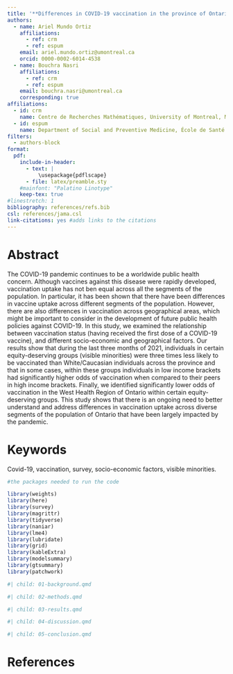 ```yaml
---
title: '**Differences in COVID-19 vaccination in the province of Ontario across Health Regions and socio-economic strata**'
authors:
  - name: Ariel Mundo Ortiz
    affiliations:
      - ref: crm
      - ref: espum
    email: ariel.mundo.ortiz@umontreal.ca
    orcid: 0000-0002-6014-4538
  - name: Bouchra Nasri
    affiliations:
      - ref: crm
      - ref: espum
    email: bouchra.nasri@umontreal.ca
    corresponding: true
affiliations:
  - id: crm
    name: Centre de Recherches Mathématiques, University of Montreal, Montréal, Canada
  - id: espum
    name: Department of Social and Preventive Medicine, École de Santé Publique, University of Montreal, Montréal, Canada 
filters:
  - authors-block
format: 
  pdf:
    include-in-header:
      - text: |
          \usepackage{pdflscape}
      - file: latex/preamble.sty
    #mainfont: "Palatino Linotype"
    keep-tex: true
#linestretch: 1
bibliography: references/refs.bib
csl: references/jama.csl
link-citations: yes #adds links to the citations
---
```



# Abstract

The COVID-19 pandemic continues to be a worldwide public health concern. Although vaccines against this disease were rapidly developed, vaccination uptake has not ben equal across all the segments of the population. In particular, it has been shown that there have been differences in vaccine uptake across different segments of the population. However, there are also differences in vaccination across geographical areas, which might be important to consider in the development of future public health policies against COVID-19. In this study, we examined the relationship between vaccination status (having received the first dose of a COVID-19 vaccine), and different socio-economic and geographical factors. Our results show that during the last three months of 2021, individuals in certain equity-deserving groups (visible minorities) were three times less likely to be vaccinated than White/Caucasian individuals across the province and that in some cases, within these groups individuals in low income brackets had significantly higher odds of vaccination when compared to their peers in high income brackets.
Finally, we identified significantly lower odds of vaccination in the West Health Region of Ontario within certain equity-deserving groups. This study shows that there is an ongoing need to better understand and address differences in vaccination uptake across diverse segments of the population of Ontario that have been largely impacted by the pandemic.


# Keywords {-}

Covid-19, vaccination, survey, socio-economic factors, visible minorities.

```r
#the packages needed to run the code

library(weights)
library(here)
library(survey)
library(magrittr)
library(tidyverse)
library(naniar)
library(lme4)
library(lubridate)
library(grid)
library(kableExtra)
library(modelsummary)
library(gtsummary)
library(patchwork)
```



```r
#| child: 01-background.qmd
```


```r
#| child: 02-methods.qmd
```


```r
#| child: 03-results.qmd
```


```r
#| child: 04-discussion.qmd
```


```r
#| child: 05-conclusion.qmd
```

# References

::: {#refs}
:::